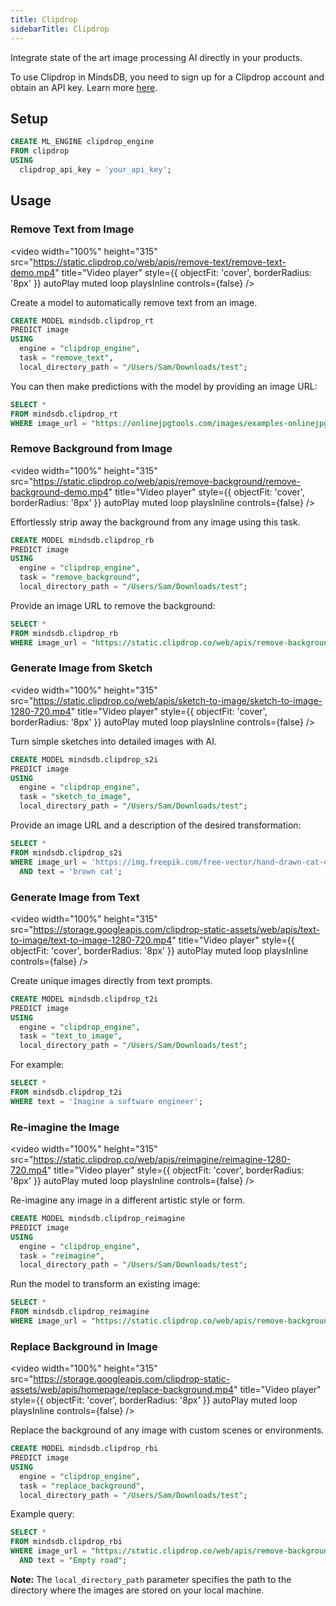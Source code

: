 ```yaml
---
title: Clipdrop
sidebarTitle: Clipdrop
---
```


Integrate state of the art image processing AI directly in your products.

<Info>

To use Clipdrop in MindsDB, you need to sign up for a Clipdrop account and obtain an API key. Learn more [here](https://clipdrop.co/apis).

</Info>

## Setup

```sql
CREATE ML_ENGINE clipdrop_engine
FROM clipdrop
USING
  clipdrop_api_key = 'your_api_key';
```

## Usage

### Remove Text from Image

<video
  width="100%" 
  height="315"
  src="https://static.clipdrop.co/web/apis/remove-text/remove-text-demo.mp4"
  title="Video player"
  style={{ objectFit: 'cover', borderRadius: '8px' }}
  autoPlay
  muted
  loop
  playsInline
  controls={false}
/>

Create a model to automatically remove text from an image.

```sql
CREATE MODEL mindsdb.clipdrop_rt
PREDICT image
USING
  engine = "clipdrop_engine",
  task = "remove_text",
  local_directory_path = "/Users/Sam/Downloads/test";
```

You can then make predictions with the model by providing an image URL:

```sql
SELECT *
FROM mindsdb.clipdrop_rt
WHERE image_url = "https://onlinejpgtools.com/images/examples-onlinejpgtools/calm-body-of-water-with-quote.jpg";
```

### Remove Background from Image

<video
  width="100%" 
  height="315"
  src="https://static.clipdrop.co/web/apis/remove-background/remove-background-demo.mp4"
  title="Video player"
  style={{ objectFit: 'cover', borderRadius: '8px' }}
  autoPlay
  muted
  loop
  playsInline
  controls={false}
/>

Effortlessly strip away the background from any image using this task.

```sql
CREATE MODEL mindsdb.clipdrop_rb
PREDICT image
USING
  engine = "clipdrop_engine",
  task = "remove_background",
  local_directory_path = "/Users/Sam/Downloads/test";
```

Provide an image URL to remove the background:

```sql
SELECT *
FROM mindsdb.clipdrop_rb
WHERE image_url = "https://static.clipdrop.co/web/apis/remove-background/input.jpg";
```

### Generate Image from Sketch

<video
  width="100%" 
  height="315"
  src="https://static.clipdrop.co/web/apis/sketch-to-image/sketch-to-image-1280-720.mp4"
  title="Video player"
  style={{ objectFit: 'cover', borderRadius: '8px' }}
  autoPlay
  muted
  loop
  playsInline
  controls={false}
/>

Turn simple sketches into detailed images with AI.

```sql
CREATE MODEL mindsdb.clipdrop_s2i
PREDICT image
USING
  engine = "clipdrop_engine",
  task = "sketch_to_image",
  local_directory_path = "/Users/Sam/Downloads/test";
```

Provide an image URL and a description of the desired transformation:

```sql
SELECT *
FROM mindsdb.clipdrop_s2i
WHERE image_url = 'https://img.freepik.com/free-vector/hand-drawn-cat-outline-illustration_23-2149266368.jpg'
  AND text = 'brown cat';
```

### Generate Image from Text

<video
  width="100%" 
  height="315"
  src="https://storage.googleapis.com/clipdrop-static-assets/web/apis/text-to-image/text-to-image-1280-720.mp4"
  title="Video player"
  style={{ objectFit: 'cover', borderRadius: '8px' }}
  autoPlay
  muted
  loop
  playsInline
  controls={false}
/>

Create unique images directly from text prompts.

```sql
CREATE MODEL mindsdb.clipdrop_t2i
PREDICT image
USING
  engine = "clipdrop_engine",
  task = "text_to_image",
  local_directory_path = "/Users/Sam/Downloads/test";
```

For example:

```sql
SELECT *
FROM mindsdb.clipdrop_t2i
WHERE text = 'Imagine a software engineer';
```

### Re-imagine the Image

<video
  width="100%" 
  height="315"
  src="https://static.clipdrop.co/web/apis/reimagine/reimagine-1280-720.mp4"
  title="Video player"
  style={{ objectFit: 'cover', borderRadius: '8px' }}
  autoPlay
  muted
  loop
  playsInline
  controls={false}
/>

Re-imagine any image in a different artistic style or form.

```sql
CREATE MODEL mindsdb.clipdrop_reimagine
PREDICT image
USING
  engine = "clipdrop_engine",
  task = "reimagine",
  local_directory_path = "/Users/Sam/Downloads/test";
```

Run the model to transform an existing image:

```sql
SELECT *
FROM mindsdb.clipdrop_reimagine
WHERE image_url = "https://static.clipdrop.co/web/apis/remove-background/input.jpg";
```

### Replace Background in Image

<video
  width="100%" 
  height="315"
  src="https://storage.googleapis.com/clipdrop-static-assets/web/apis/homepage/replace-background.mp4"
  title="Video player"
  style={{ objectFit: 'cover', borderRadius: '8px' }}
  autoPlay
  muted
  loop
  playsInline
  controls={false}
/>

Replace the background of any image with custom scenes or environments.

```sql
CREATE MODEL mindsdb.clipdrop_rbi
PREDICT image
USING
  engine = "clipdrop_engine",
  task = "replace_background",
  local_directory_path = "/Users/Sam/Downloads/test";
```

Example query:

```sql
SELECT *
FROM mindsdb.clipdrop_rbi
WHERE image_url = "https://static.clipdrop.co/web/apis/remove-background/input.jpg"
  AND text = "Empty road";
```

<Note>

**Note:** The `local_directory_path` parameter specifies the path to the directory where the images are stored on your local machine.

</Note>